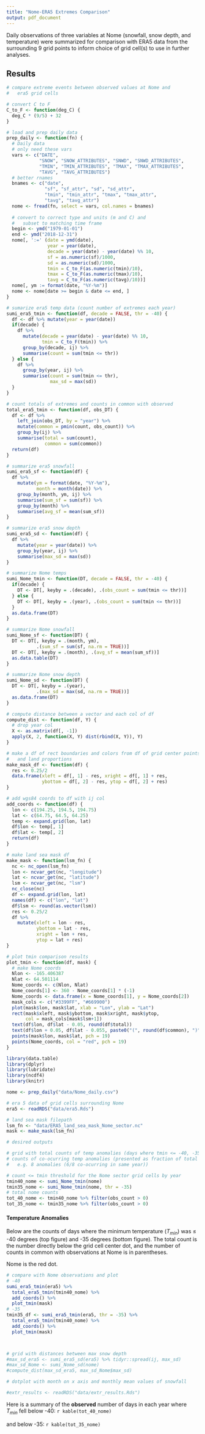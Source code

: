 ```yaml
---
title: "Nome-ERA5 Extremes Comparison"
output: pdf_document
---
```


Daily observations of three variables at Nome (snowfall, snow depth, and temperature) were summarized for comparison with ERA5 data from the surrounding 9 grid points to inform choice of grid cell(s) to use in further analyses.  

## Results

```r
# compare extreme events between observed values at Nome and 
#   era5 grid cells

# convert C to F
C_to_F <- function(deg_C) {
  deg_C * (9/5) + 32
}

# load and prep daily data
prep_daily <- function(fn) {
  # Daily data 
  # only need these vars
  vars <- c("DATE", 
            "SNOW", "SNOW_ATTRIBUTES", "SNWD", "SNWD_ATTRIBUTES", 
            "TMIN", "TMIN_ATTRIBUTES", "TMAX", "TMAX_ATTRIBUTES", 
            "TAVG", "TAVG_ATTRIBUTES")
  # better rnames
  bnames <- c("date", 
              "sf", "sf_attr", "sd", "sd_attr", 
              "tmin", "tmin_attr", "tmax", "tmax_attr", 
              "tavg", "tavg_attr")
  nome <- fread(fn, select = vars, col.names = bnames)
  
  # convert to correct type and units (m and C) and 
  #   subset to matching time frame
  begin <- ymd("1979-01-01")
  end <- ymd("2018-12-31")
  nome[, ':=' (date = ymd(date),
               year = year(date),
               decade = year(date) - year(date) %% 10,
               sf = as.numeric(sf)/1000,
               sd = as.numeric(sd)/1000,
               tmin = C_to_F(as.numeric(tmin)/10),
               tmax = C_to_F(as.numeric(tmax)/10),
               tavg = C_to_F(as.numeric(tavg)/10))]
  nome[, ym := format(date, "%Y-%m")]
  nome <- nome[date >= begin & date <= end, ]
}

# sumarize era5 temp data (count number of extremes each year)
sumi_era5_tmin <- function(df, decade = FALSE, thr = -40) {
  df <- df %>% mutate(year = year(date))
  if(decade) {
    df %>% 
      mutate(decade = year(date) - year(date) %% 10,
             tmin = C_to_F(tmin)) %>%
      group_by(decade, ij) %>%
      summarise(count = sum(tmin <= thr))
  } else {
    df %>%
      group_by(year, ij) %>%
      summarise(count = sum(tmin <= thr),
                max_sd = max(sd))
  }
}

# count totals of extremes and counts in common with observed
total_era5_tmin <- function(df, obs_DT) {
  df <- df %>%
    left_join(obs_DT, by = "year") %>%
    mutate(common = pmin(count, obs_count)) %>%
    group_by(ij) %>%
    summarise(total = sum(count), 
              common = sum(common))
  return(df)
}

# summarize era5 snowfall
sumi_era5_sf <- function(df) {
  df %>%
    mutate(ym = format(date, "%Y-%m"),
           month = month(date)) %>%
    group_by(month, ym, ij) %>%
    summarise(sum_sf = sum(sf)) %>%
    group_by(month) %>%
    summarise(avg_sf = mean(sum_sf))
}

# summarize era5 snow depth
sumi_era5_sd <- function(df) {
  df %>%
    mutate(year = year(date)) %>%
    group_by(year, ij) %>%
    summarise(max_sd = max(sd))
}

# summarize Nome temps
sumi_Nome_tmin <- function(DT, decade = FALSE, thr = -40) {
  if(decade) {
    DT <- DT[, keyby = .(decade), .(obs_count = sum(tmin <= thr))]
  } else {
    DT <- DT[, keyby = .(year), .(obs_count = sum(tmin <= thr))] 
  }
  as.data.frame(DT)
}

# summarize Nome snowfall
sumi_Nome_sf <- function(DT) {
  DT <- DT[, keyby = .(month, ym),
           .(sum_sf = sum(sf, na.rm = TRUE))]
  DT <- DT[, keyby = .(month), .(avg_sf = mean(sum_sf))]
  as.data.table(DT)
}

# summarize Nome snow depth
sumi_Nome_sd <- function(DT) {
  DT <- DT[, keyby = .(year),
           .(max_sd = max(sd, na.rm = TRUE))]
  as.data.frame(DT)
}

# compute distance between a vector and each col of df
compute_dist <- function(df, Y) {
  # drop year col
  X <- as.matrix(df[, -1])
  apply(X, 2, function(X, Y) dist(rbind(X, Y)), Y)
}

# make a df of rect boundaries and colors from df of grid center points
#   and land proportions
make_mask_df <- function(df) {
  res <- 0.25/2
  data.frame(xleft = df[, 1] - res, xright = df[, 1] + res,
             ybottom = df[, 2] - res, ytop = df[, 2] + res)
}

# add wgs84 coords to df with ij col
add_coords <- function(df) {
  lon <- c(194.25, 194.5, 194.75)
  lat <- c(64.75, 64.5, 64.25)
  temp <- expand.grid(lon, lat)
  df$lon <- temp[, 1]
  df$lat <- temp[, 2]
  return(df)
}

# make land sea mask df
make_mask <- function(lsm_fn) {
  nc <- nc_open(lsm_fn)
  lon <- ncvar_get(nc, "longitude")
  lat <- ncvar_get(nc, "latitude")
  lsm <- ncvar_get(nc, "lsm")
  nc_close(nc)
  df <- expand.grid(lon, lat)
  names(df) <- c("lon", "lat")
  df$lsm <- round(as.vector(lsm))
  res <- 0.25/2
  df %>%
    mutate(xleft = lon - res,
           ybottom = lat - res,
           xright = lon + res,
           ytop = lat + res)
}

# plot tmin comparison results
plot_tmin <- function(df, mask) {
  # make Nome coords
  Nlon <- -165.406387
  Nlat <- 64.501114
  Nome_coords <- c(Nlon, Nlat)
  Nome_coords[1] <- 360 - Nome_coords[1] * (-1)
  Nome_coords <- data.frame(x = Nome_coords[1], y = Nome_coords[2])
  mask_cols <- c("#3399FF", "#669900")
  plot(mask$lon, mask$lat, xlab = "Lon", ylab = "Lat")
  rect(mask$xleft, mask$ybottom, mask$xright, mask$ytop,
       col = mask_cols[mask$lsm+1])
  text(df$lon, df$lat - 0.05, round(df$total))
  text(df$lon + 0.05, df$lat - 0.055, paste0("(", round(df$common), ")"))
  points(mask$lon, mask$lat, pch = 19)
  points(Nome_coords, col = "red", pch = 19)
}

library(data.table)
library(dplyr)
library(lubridate)
library(ncdf4)
library(knitr)

nome <- prep_daily("data/Nome_daily.csv")

# era 5 data of grid cells surrounding Nome
era5 <- readRDS("data/era5.Rds")

# land sea mask filepath
lsm_fn <- "data/ERA5_land_sea_mask_Nome_sector.nc"
mask <- make_mask(lsm_fn)

# desired outputs

# grid with total counts of temp anomalies (days where tmin <= -40, -35)
# counts of co-ocurring temp anomalies (presented as fraction of total anomalies
#   e.g. 8 anomalies (6/8 co-ocurring in same year))

# count <= tmin threshold for the Nome sector grid cells by year
tmin40_nome <- sumi_Nome_tmin(nome)
tmin35_nome <- sumi_Nome_tmin(nome, thr = -35)
# total nome counts 
tot_40_nome <- tmin40_nome %>% filter(obs_count > 0)
tot_35_nome <- tmin35_nome %>% filter(obs_count > 0)
```

#### Temperature Anomalies

Below are the counts of days where the minimum temperature ($T_{min}$) was $\leq$ -40 degrees (top figure) and -35 degrees (bottom figure). The total count is the number directly below the grid cell center dot, and the number of counts in common with observations at Nome is in parentheses.  

Nome is the red dot.  

```r

# compare with Nome observations and plot
# -40
sumi_era5_tmin(era5) %>% 
  total_era5_tmin(tmin40_nome) %>% 
  add_coords() %>%
  plot_tmin(mask)
# -35
tmin35_df <- sumi_era5_tmin(era5, thr = -35) %>% 
  total_era5_tmin(tmin40_nome) %>% 
  add_coords() %>%
  plot_tmin(mask)



# grid with distances between max snow depth
#max_sd_era5 <- sumi_era5_sd(era5) %>% tidyr::spread(ij, max_sd)
#max_sd_Nome <- sumi_Nome_sd(nome)
#compute_dist(max_sd_era5, max_sd_Nome$max_sd)

# dotplot with month on x axis and monthly mean values of snowfall

#extr_results <- readRDS("data/extr_results.Rds")


```

Here is a summary of the **observed** number of days in each year where $T_{min}$ fell below -40: `r kable(tot_40_nome)`  

and below -35: `r kable(tot_35_nome)`
